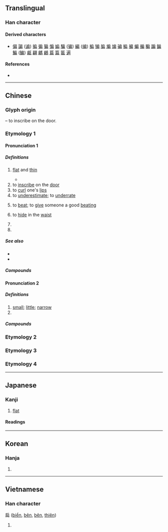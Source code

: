 {{character info/new}}
{{also|碥}}
==Translingual==
{{ja-forms|扁|扁|扁}}

===Han character===
{{Han char|rn=63|rad=戶|as=05|sn=9|four=30227|canj=HSBT,ISBT,XISBT|ids=⿸戶冊, ⿸户冊, ⿸戸冊}}

====Derived characters====
* [[偏]] [[諞]] ([[谝]]) [[揙]] [[徧]] [[猵]] [[惼]] [[媥]] [[騙]] ([[骗]]) [[編]] ([[编]]) [[楄]] [[犏]] [[牑]] [[斒]] [[煸]] [[碥]] [[稨]] [[褊]] [[蝙]] [[艑]] [[糄]] [[蹁]] [[鍽]] [[鯿]] ([[鳊]]) [[甂]] [[翩]] [[騗]] [[鶣]] [[萹]] [[篇]] [[匾]] [[遍]]

====References====
* {{Han ref|kx=0415.220|dkj=11724|dj=0760.090|hdz=32261.110|uh=6241}}

----

==Chinese==
{{zh-forms}}

===Glyph origin===
{{Han etym}}
{{Han compound|戶|冊|ls=ic|t1=door|t2=bamboo tablets}} – to inscribe on the door.
===Etymology 1===
====Pronunciation 1====
{{zh-pron
|m=biǎn
|m-s=bian3
|c=bin2
|h=pfs=pién
|md=bēng/biēng
|md_note=bēng - vernacular; biēng - literary
|mn=pián/píⁿ/qz,tw,xm:pín/tw,zz:pún
|mn_note=pián - literary; píⁿ/pín/pún - vernacular
|w=2pi
|mc=2+4+3
|oc=1,3+2+4
|ma=Zh-bian.ogg
|cat=a,v,n,pn
}}

=====Definitions=====
{{zh-hanzi}}

# [[flat]] and [[thin]] {{gloss|like a pancake}}
#: {{zh-x|踩扁|to trample flat}}
#* {{zh-x|呢{ni1}個 枕頭 已經 坐 到 扁 晒。|This pillow has become flat from constant use.|C}}
# to [[inscribe]] on the [[door]]
# to [[curl]] one's [[lip]]s
# to [[underestimate]]; to [[underrate]]
# {{lb|zh|dialectal}} to [[beat]]; to [[give]] someone a good [[beating]]
# {{lb|zh|dialectal}} to [[hide]] in the [[waist]]
# {{zh-original|匾|[[horizontal]] [[inscribed]] [[board]]; [[tablet]]; [[signboard]]}}
# {{surname|lang=zh}}

=====See also=====
* {{zh-l|薄}}
* {{zh-l|平|flat; smooth; level}}

=====Compounds=====
{{zh-der|fold=1|山扁豆|倒扁兒|扁額|扁食|扁桃|扁毛畜生|扁豆|扁鑽|看扁|扁簪|揍扁|扁蒲|扁平|扁擔|扁魚|扁桃腺|扁平足|扁擔戲|扁塌臉|扁銼|扁鵲|扁底舟|扁擔飯|扁柏|扁挑|扁鼓|扁桃腺炎|馬扁兒|馬扁|針線扁|輪扁|輪扁斲輪|野毛扁豆}}

====Pronunciation 2====
{{zh-pron
|m=piān
|c=pin1
|mn=qz,xm,zz:phian
|w=1phi
|mc=1
|oc=n,1
|cat=a
}}

=====Definitions=====
{{zh-hanzi}}

# [[small]]; [[little]]; [[narrow]]
# {{zh-alt-form|偏|[[out of the way|out-of-the-way]]; [[remote]]; [[one-sided]]}}

=====Compounds=====
{{zh-der|fold=1|扁舟}}
===Etymology 2===
{{zh-see|萹|ss}}
===Etymology 3===
{{zh-see|藊|ss}}
===Etymology 4===
{{zh-see|稨|ss}}
{{zh-cat|Elementary}}

----

==Japanese==

===Kanji===
{{ja-kanji|grade=|rs=戶05}}

# [[flat]] {{qualifier|adjective}}

====Readings====
{{ja-readings
|goon=[[へん]] (hen)
|kanon=[[へん]] (hen)
|kun=[[ひらたい]] (hiratai) {{qualifier|rare}}
}}

----

==Korean==

===Hanja===
{{ko-hanja|hangeul=[[편]], [[변]]|eumhun=작을|rv=pyeon, byeon|mr=p'yŏn, pyŏn|y=phyen, pyen}}

# {{defn|lang=ko|sort=戶05}}

----

==Vietnamese==

===Han character===
扁 ([[biển]], [[bẽn]], [[bên]], [[thiên]])

# {{defn|lang=vi|sort=戶05}}